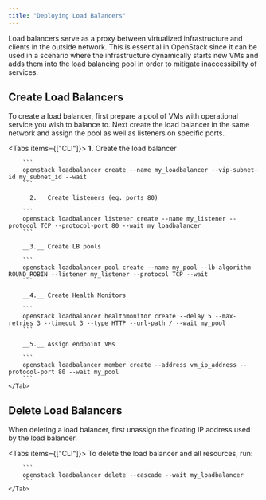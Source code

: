 ```yaml
---
title: "Deploying Load Balancers"
---
```




Load balancers serve as a proxy between virtualized infrastructure and clients in the outside network. This is essential in OpenStack since it can be used in a scenario where the infrastructure dynamically starts new VMs and adds them into the load balancing pool in order to mitigate inaccessibility of services.

## Create Load Balancers

To create a load balancer, first prepare a pool of VMs with operational service you wish to balance to. Next create the load balancer in the same network and assign the pool as well as listeners on specific ports.

<Tabs items={["CLI"]}>
    <Tab value="CLI">
        __1.__ Create the load balancer

        ```
        openstack loadbalancer create --name my_loadbalancer --vip-subnet-id my_subnet_id --wait
        ```

        __2.__ Create listeners (eg. ports 80)

        ```
        openstack loadbalancer listener create --name my_listener --protocol TCP --protocol-port 80 --wait my_loadbalancer
        ```

        __3.__ Create LB pools

        ```
        openstack loadbalancer pool create --name my_pool --lb-algorithm ROUND_ROBIN --listener my_listener --protocol TCP --wait
        ```

        __4.__ Create Health Monitors

        ```
        openstack loadbalancer healthmonitor create --delay 5 --max-retries 3 --timeout 3 --type HTTP --url-path / --wait my_pool
        ```

        __5.__ Assign endpoint VMs

        ```
        openstack loadbalancer member create --address vm_ip_address --protocol-port 80 --wait my_pool
        ```
    </Tab>
</Tabs>

## Delete Load Balancers

When deleting a load balancer, first unassign the floating IP address used by the load balancer.

<Tabs items={["CLI"]}>
    <Tab value="CLI">
        To delete the load balancer and all resources, run:

        ```
        openstack loadbalancer delete --cascade --wait my_loadbalancer
        ```
    </Tab>
</Tabs>
